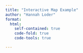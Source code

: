 ```yaml
---
title: "Interactive Map Example"
author: "Hannah Loder"
format:
  html:
    self-contained: true
    code-fold: true
    code-tools: true

---
```


